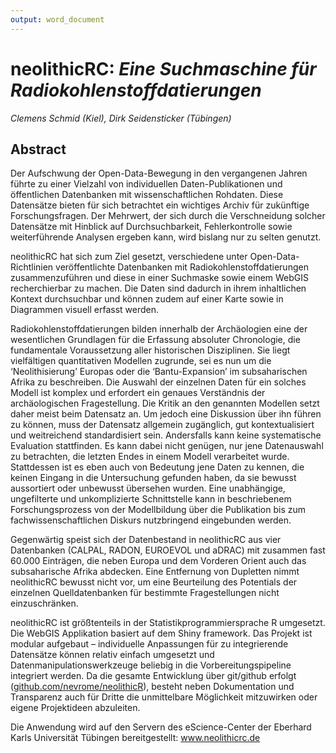 ```yaml
---
output: word_document
---
```


# neolithicRC: *Eine Suchmaschine für Radiokohlenstoffdatierungen*

*Clemens Schmid (Kiel), Dirk Seidensticker (Tübingen)*

## Abstract

Der Aufschwung der Open-Data-Bewegung in den vergangenen Jahren führte zu einer Vielzahl von individuellen Daten-Publikationen und öffentlichen Datenbanken mit wissenschaftlichen Rohdaten. Diese Datensätze bieten für sich betrachtet ein wichtiges Archiv für zukünftige Forschungsfragen. Der Mehrwert, der sich durch die Verschneidung solcher Datensätze mit Hinblick auf Durchsuchbarkeit, Fehlerkontrolle sowie weiterführende Analysen ergeben kann, wird bislang nur zu selten genutzt.

neolithicRC hat sich zum Ziel gesetzt, verschiedene unter Open-Data-Richtlinien veröffentlichte Datenbanken mit Radiokohlenstoffdatierungen zusammenzuführen und diese in einer Suchmaske sowie einem WebGIS recherchierbar zu machen. Die Daten sind dadurch in ihrem inhaltlichen Kontext durchsuchbar und können zudem auf einer Karte sowie in Diagrammen visuell erfasst werden.

Radiokohlenstoffdatierungen bilden innerhalb der Archäologien eine der wesentlichen Grundlagen für die Erfassung absoluter Chronologie, die fundamentale Voraussetzung aller historischen Disziplinen. Sie liegt vielfältigen quantitativen Modellen zugrunde, sei es nun um die 'Neolithisierung' Europas oder die 'Bantu-Expansion' im subsaharischen Afrika zu beschreiben. Die Auswahl der einzelnen Daten für ein solches Modell ist komplex und erfordert ein genaues Verständnis der archäologischen Fragestellung. Die Kritik an den genannten Modellen setzt daher meist beim Datensatz an. Um jedoch eine Diskussion über ihn führen zu können, muss der Datensatz allgemein zugänglich, gut kontextualisiert und weitreichend standardisiert sein. Andersfalls kann keine systematische Evaluation stattfinden. Es kann dabei nicht genügen, nur jene Datenauswahl zu betrachten, die letzten Endes in einem Modell verarbeitet wurde. Stattdessen ist es eben auch von Bedeutung jene Daten zu kennen, die keinen Eingang in die Untersuchung gefunden haben, da sie bewusst aussortiert oder unbewusst übersehen wurden. Eine unabhängige, ungefilterte und unkomplizierte Schnittstelle kann in beschriebenem Forschungsprozess von der Modellbildung über die Publikation bis zum fachwissenschaftlichen Diskurs nutzbringend eingebunden werden.

Gegenwärtig speist sich der Datenbestand in neolithicRC aus vier Datenbanken (CALPAL, RADON, EUROEVOL und aDRAC) mit zusammen fast 60.000 Einträgen, die neben Europa und dem Vorderen Orient auch das subsaharische Afrika abdecken. Eine Entfernung von Dupletten nimmt neolithicRC bewusst nicht vor, um eine Beurteilung des Potentials der einzelnen Quelldatenbanken für bestimmte Fragestellungen nicht einzuschränken. 

neolithicRC ist größtenteils in der Statistikprogrammiersprache R umgesetzt. Die WebGIS Applikation basiert auf dem Shiny framework. Das Projekt ist modular aufgebaut -- individuelle Anpassungen für zu integrierende Datensätze können relativ einfach umgesetzt und Datenmanipulationswerkzeuge beliebig in die Vorbereitungspipeline integriert werden. Da die gesamte Entwicklung über git/github erfolgt ([github.com/nevrome/neolithicR](https://github.com/nevrome/neolithicR)), besteht neben Dokumentation und Transparenz auch für Dritte die unmittelbare Möglichkeit mitzuwirken oder eigene Projektideen abzuleiten.

Die Anwendung wird auf den Servern des eScience-Center der Eberhard Karls Universität Tübingen bereitgestellt: [www.neolithicrc.de](http://www.neolithicrc.de/)
